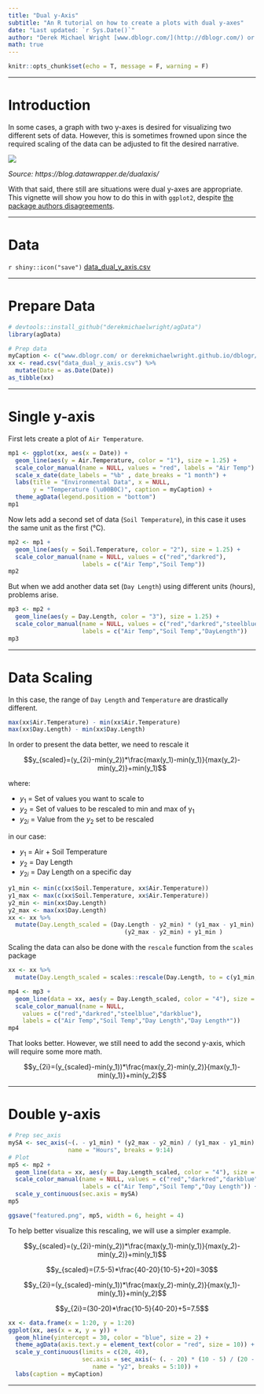 ```yaml
---
title: "Dual y-Axis"
subtitle: "An R tutorial on how to create a plots with dual y-axes"
date: "Last updated: `r Sys.Date()`"
author: "Derek Michael Wright [www.dblogr.com/](http://dblogr.com/) or [derekmichaelwright.github.io/dblogr](https://derekmichaelwright.github.io/dblogr/) <derek.wright@usask.ca>"
math: true
---
```


```r
knitr::opts_chunk$set(echo = T, message = F, warning = F)
```

---

# Introduction

In some cases, a graph with two y-axes is desired for visualizing two different sets of data. However, this is sometimes frowned upon since the required scaling of the data can be adjusted to fit the desired narrative.

![](examples.png)

*Source: https://blog.datawrapper.de/dualaxis/*

With that said, there still are situations were dual y-axes are appropriate. This vignette will show you how to do this in <i class="fab fa-r-project"></i> with `ggplot2`, despite [the package authors disagreements](https://stackoverflow.com/questions/3099219/ggplot-with-2-y-axes-on-each-side-and-different-scales/3101876#3101876).

---

# Data

`r shiny::icon("save")` [data_dual_y_axis.csv](data_dual_y_axis.csv)

---

# Prepare Data

```r
# devtools::install_github("derekmichaelwright/agData")
library(agData)
```

```r
# Prep data
myCaption <- c("www.dblogr.com/ or derekmichaelwright.github.io/dblogr/ | Data: AGILE")
xx <- read.csv("data_dual_y_axis.csv") %>% 
  mutate(Date = as.Date(Date))
as_tibble(xx)
```

---

# Single y-axis

First lets create a plot of `Air Temperature`.

```r
mp1 <- ggplot(xx, aes(x = Date)) +
  geom_line(aes(y = Air.Temperature, color = "1"), size = 1.25) +
  scale_color_manual(name = NULL, values = "red", labels = "Air Temp") +
  scale_x_date(date_labels = "%b" , date_breaks = "1 month") +
  labs(title = "Environmental Data", x = NULL,
       y = "Temperature (\u00B0C)", caption = myCaption) +
  theme_agData(legend.position = "bottom")
mp1
```

Now lets add a second set of data (`Soil Temperature`), in this case it uses the same unit as the first (&deg;C).

```r
mp2 <- mp1 + 
  geom_line(aes(y = Soil.Temperature, color = "2"), size = 1.25) +
  scale_color_manual(name = NULL, values = c("red","darkred"), 
                     labels = c("Air Temp","Soil Temp"))
mp2
```

But when we add another data set (`Day Length`) using different units (hours), problems arise.

```r
mp3 <- mp2 + 
  geom_line(aes(y = Day.Length, color = "3"), size = 1.25) +
  scale_color_manual(name = NULL, values = c("red","darkred","steelblue"), 
                     labels = c("Air Temp","Soil Temp","DayLength"))
mp3
```

---

# Data Scaling

In this case, the range of `Day Length` and `Temperature` are drastically different.

```r
max(xx$Air.Temperature) - min(xx$Air.Temperature)
max(xx$Day.Length) - min(xx$Day.Length)
```

In order to present the data better, we need to rescale it

$$y_{scaled}=(y_{2i}-min(y_2))*\frac{max(y_1)-min(y_1)}{max(y_2)-min(y_2)}+min(y_1)$$

where:

- $y_1$ = Set of values you want to scale to
- $y_2$ = Set of values to be rescaled to min and max of y~1~
- $y_{2i}$ = Value from the $y_2$ set to be rescaled

in our case:

- $y_1$ = Air + Soil Temperature
- $y_2$ = Day Length
- $y_{2i}$ = Day Length on a specific day

```r
y1_min <- min(c(xx$Soil.Temperature, xx$Air.Temperature))
y1_max <- max(c(xx$Soil.Temperature, xx$Air.Temperature))
y2_min <- min(xx$Day.Length)
y2_max <- max(xx$Day.Length)
xx <- xx %>%
  mutate(Day.Length_scaled = (Day.Length - y2_min) * (y1_max - y1_min) / 
                                 (y2_max - y2_min) + y1_min )
```

Scaling the data can also be done with the `rescale` function from the `scales` package

```r
xx <- xx %>% 
  mutate(Day.Length_scaled = scales::rescale(Day.Length, to = c(y1_min, y1_max)))
```

```r
mp4 <- mp3 + 
  geom_line(data = xx, aes(y = Day.Length_scaled, color = "4"), size = 1.25) +
  scale_color_manual(name = NULL, 
    values = c("red","darkred","steelblue","darkblue"), 
    labels = c("Air Temp","Soil Temp","Day Length","Day Length*"))
mp4
```

That looks better. However, we still need to add the second y-axis, which will require some more math.

$$y_{2i}=(y_{scaled}-min(y_1))*\frac{max(y_2)-min(y_2)}{max(y_1)-min(y_1)}+min(y_2)$$

---

# Double y-axis

```r
# Prep sec_axis
mySA <- sec_axis(~(. - y1_min) * (y2_max - y2_min) / (y1_max - y1_min) + y2_min, 
                 name = "Hours", breaks = 9:14)
# Plot
mp5 <- mp2 +
  geom_line(data = xx, aes(y = Day.Length_scaled, color = "4"), size = 1.25) +
  scale_color_manual(name = NULL, values = c("red","darkred","darkblue"), 
                     labels = c("Air Temp","Soil Temp","Day Length")) +
  scale_y_continuous(sec.axis = mySA)
mp5
```

```r
ggsave("featured.png", mp5, width = 6, height = 4)
```

To help better visualize this rescaling, we will use a simpler example.

$$y_{scaled}=(y_{2i}-min(y_2))*\frac{max(y_1)-min(y_1)}{max(y_2)-min(y_2)}+min(y_1)$$

$$y_{scaled}=(7.5-5)*\frac{40-20}{10-5}+20)=30$$


$$y_{2i}=(y_{scaled}-min(y_1))*\frac{max(y_2)-min(y_2)}{max(y_1)-min(y_1)}+min(y_2)$$

$$y_{2i}=(30-20)*\frac{10-5}{40-20}+5=7.5$$

```r
xx <- data.frame(x = 1:20, y = 1:20)
ggplot(xx, aes(x = x, y = y)) + 
  geom_hline(yintercept = 30, color = "blue", size = 2) +
  theme_agData(axis.text.y = element_text(color = "red", size = 10)) +
  scale_y_continuous(limits = c(20, 40), 
                     sec.axis = sec_axis(~ (. - 20) * (10 - 5) / (20 - 0) + 5,
                        name = "y2", breaks = 5:10)) +
  labs(caption = myCaption)
```

---
